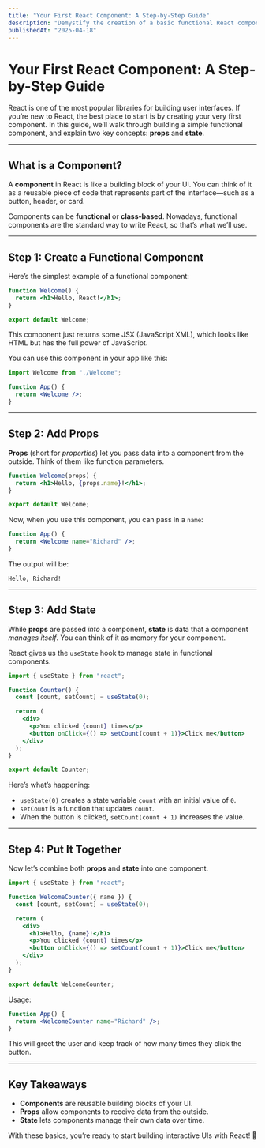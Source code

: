 ```yaml
---
title: "Your First React Component: A Step-by-Step Guide"
description: "Demystify the creation of a basic functional React component, with an introduction to props and state."
publishedAt: "2025-04-18"
---
```



# Your First React Component: A Step-by-Step Guide

React is one of the most popular libraries for building user interfaces. If you’re new to React, the best place to start is by creating your very first component. In this guide, we’ll walk through building a simple functional component, and explain two key concepts: **props** and **state**.

---

## What is a Component?

A **component** in React is like a building block of your UI. You can think of it as a reusable piece of code that represents part of the interface—such as a button, header, or card.

Components can be **functional** or **class-based**. Nowadays, functional components are the standard way to write React, so that’s what we’ll use.

---

## Step 1: Create a Functional Component

Here’s the simplest example of a functional component:

```jsx
function Welcome() {
  return <h1>Hello, React!</h1>;
}

export default Welcome;
```

This component just returns some JSX (JavaScript XML), which looks like HTML but has the full power of JavaScript.

You can use this component in your app like this:

```jsx
import Welcome from "./Welcome";

function App() {
  return <Welcome />;
}
```

---

## Step 2: Add Props

**Props** (short for *properties*) let you pass data into a component from the outside. Think of them like function parameters.

```jsx
function Welcome(props) {
  return <h1>Hello, {props.name}!</h1>;
}

export default Welcome;
```

Now, when you use this component, you can pass in a `name`:

```jsx
function App() {
  return <Welcome name="Richard" />;
}
```

The output will be:

```
Hello, Richard!
```

---

## Step 3: Add State

While **props** are passed *into* a component, **state** is data that a component *manages itself*. You can think of it as memory for your component.

React gives us the `useState` hook to manage state in functional components.

```jsx
import { useState } from "react";

function Counter() {
  const [count, setCount] = useState(0);

  return (
    <div>
      <p>You clicked {count} times</p>
      <button onClick={() => setCount(count + 1)}>Click me</button>
    </div>
  );
}

export default Counter;
```

Here’s what’s happening:
- `useState(0)` creates a state variable `count` with an initial value of `0`.
- `setCount` is a function that updates `count`.
- When the button is clicked, `setCount(count + 1)` increases the value.

---

## Step 4: Put It Together

Now let’s combine both **props** and **state** into one component.

```jsx
import { useState } from "react";

function WelcomeCounter({ name }) {
  const [count, setCount] = useState(0);

  return (
    <div>
      <h1>Hello, {name}!</h1>
      <p>You clicked {count} times</p>
      <button onClick={() => setCount(count + 1)}>Click me</button>
    </div>
  );
}

export default WelcomeCounter;
```

Usage:

```jsx
function App() {
  return <WelcomeCounter name="Richard" />;
}
```

This will greet the user and keep track of how many times they click the button.

---

## Key Takeaways

- **Components** are reusable building blocks of your UI.
- **Props** allow components to receive data from the outside.
- **State** lets components manage their own data over time.

With these basics, you’re ready to start building interactive UIs with React! 🎉
